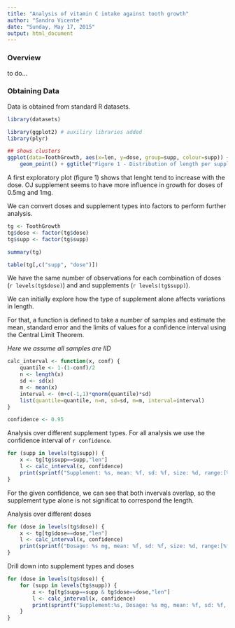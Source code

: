---
title: "Analysis of vitamin C intake against tooth growth"
author: "Sandro Vicente"
date: "Sunday, May 17, 2015"
output: html_document
---

### Overview

to do...

### Obtaining Data

Data is obtained from standard R datasets.

```{r} 
library(datasets)

library(ggplot2) # auxiliry libraries added
library(plyr)

## shows clusters
ggplot(data=ToothGrowth, aes(x=len, y=dose, group=supp, colour=supp)) +
    geom_point() + ggtitle("Figure 1 - Distribution of length per supplement type and dose") 

```

A first exploratory plot (figure 1) shows that lenght tend to increase with the dose. 
OJ supplement seems to have more influence in growth for doses of 0.5mg and 1mg.

We can convert doses and supplement types into factors to perform further analysis.

```{r}
tg <- ToothGrowth
tg$dose <- factor(tg$dose)
tg$supp <- factor(tg$supp)

summary(tg)

table(tg[,c("supp", "dose")])
```
We have the same number of observations for each combination of doses (`r levels(tg$dose)`) and and supplements (`r levels(tg$supp)`).

We can initially explore how the type of supplement alone affects variations in length.

For that, a function is defined to take a number of samples and estimate the mean, standard error and the limits of values for a confidence interval using the Central Limit Theorem.

*Here we assume all samples are IID*
```{r}
calc_interval <- function(x, conf) {
    quantile <- 1-(1-conf)/2
    n <- length(x)
    sd <- sd(x)
    m <- mean(x)
    interval <- (m+c(-1,1)*qnorm(quantile)*sd)    
    list(quantile=quantile, n=n, sd=sd, m=m, interval=interval)
} 

confidence <- 0.95 
```

Analysis over different supplement types. 
For all analysis we use the confidence interval of `r confidence`.
```{r}
for (supp in levels(tg$supp)) {
    x <- tg[tg$supp==supp,"len"]
    l <- calc_interval(x, confidence)
    print(sprintf("Supplement: %s, mean: %f, sd: %f, size: %d, range:[%f, %f]", supp, l$m, l$sd, l$n, l$interval[1], l$interval[2]))
}
```
For the given confidence, we can see that both invervals overlap, so the supplement type alone is not significat to correspond the length.

Analysis over different doses
```{r}
for (dose in levels(tg$dose)) {
    x <- tg[tg$dose==dose,"len"]
    l <- calc_interval(x, confidence)
    print(sprintf("Dosage: %s mg, mean: %f, sd: %f, size: %d, range:[%f, %f]", dose, l$m, l$sd, l$n, l$interval[1], l$interval[2]))
}
```

Drill down into supplement types and doses
```{r}
for (dose in levels(tg$dose)) {
    for (supp in levels(tg$supp)) {
        x <- tg[tg$supp==supp & tg$dose==dose,"len"]
        l <- calc_interval(x, confidence)
        print(sprintf("Supplement:%s, Dosage: %s mg, mean: %f, sd: %f, size: %d, range:[%f, %f]", supp, dose, l$m, l$sd, l$n, l$interval[1], l$interval[2]))
    }
}
```
